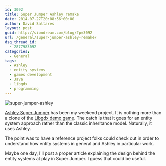 ```yaml
---
id: 3092
title: Super Jumper Ashley remake
date: 2014-07-27T20:08:56+00:00
author: David Saltares
layout: post
guid: http://siondream.com/blog/?p=3092
url: /general/super-jumper-ashley-remake/
dsq_thread_id:
  - 2877983092
categories:
  - General
tags:
  - Ashley
  - entity systems
  - games development
  - Java
  - libgdx
  - programming
---
```


![super-jumper-ashley](/img/wp/super-jumper-ashley.webp)

[Ashley Super Jumper](https://github.com/dsaltares/ashley-superjumper) has been my weekend project. It is nothing more than a clone of the [Libgdx demo game](https://github.com/libgdx/libgdx-demo-superjumper). The catch is that it goes for an entity system approach rather than the classic inheritance model. Naturally, it uses Ashley.

The point was to have a reference project folks could check out in order to understand how entity systems in general and Ashley in particular work.

Maybe one day, I'll post a proper article explaining the design behind the entity systems at play in Super Jumper. I guess that could be useful.
